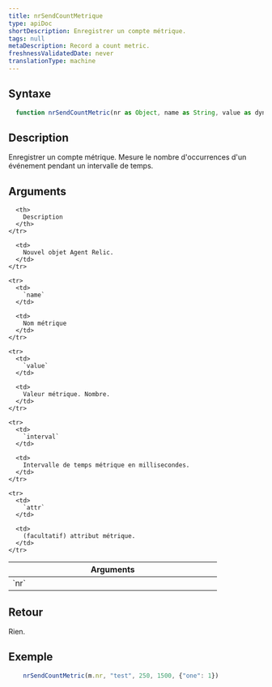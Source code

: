 ```yaml
---
title: nrSendCountMetrique
type: apiDoc
shortDescription: Enregistrer un compte métrique.
tags: null
metaDescription: Record a count metric.
freshnessValidatedDate: never
translationType: machine
---
```


## Syntaxe

```js
  function nrSendCountMetric(nr as Object, name as String, value as dynamic, interval as Integer, attr = invalid as Object) as Void
```

## Description

Enregistrer un compte métrique. Mesure le nombre d'occurrences d'un événement pendant un intervalle de temps.

## Arguments

<table>
  <thead>
    <tr>
      <th width="25%">
        Arguments
      </th>

      <th>
        Description
      </th>
    </tr>
  </thead>

  <tbody>
    <tr>
      <td>
        `nr`
      </td>

      <td>
        Nouvel objet Agent Relic.
      </td>
    </tr>

    <tr>
      <td>
        `name`
      </td>

      <td>
        Nom métrique
      </td>
    </tr>

    <tr>
      <td>
        `value`
      </td>

      <td>
        Valeur métrique. Nombre.
      </td>
    </tr>

    <tr>
      <td>
        `interval`
      </td>

      <td>
        Intervalle de temps métrique en millisecondes.
      </td>
    </tr>

    <tr>
      <td>
        `attr`
      </td>

      <td>
        (facultatif) attribut métrique.
      </td>
    </tr>
  </tbody>
</table>

## Retour

Rien.

## Exemple

```js
  	nrSendCountMetric(m.nr, "test", 250, 1500, {"one": 1})
```